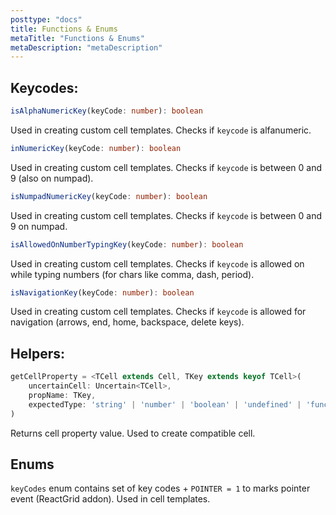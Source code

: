 ```yaml
---
posttype: "docs"
title: Functions & Enums
metaTitle: "Functions & Enums"
metaDescription: "metaDescription"
---
```


## Keycodes:

```ts
isAlphaNumericKey(keyCode: number): boolean
```
Used in creating custom cell templates. Checks if `keycode` is alfanumeric.

```ts
inNumericKey(keyCode: number): boolean
```
Used in creating custom cell templates. Checks if `keycode` is between 0 and 9 (also on numpad).

```ts
isNumpadNumericKey(keyCode: number): boolean
```
Used in creating custom cell templates. Checks if `keycode` is between 0 and 9 on numpad.

```ts
isAllowedOnNumberTypingKey(keyCode: number): boolean
```
Used in creating custom cell templates. Checks if `keycode` is allowed on while typing 
numbers (for chars like comma, dash, period).

```ts
isNavigationKey(keyCode: number): boolean
```
Used in creating custom cell templates. Checks if `keycode` is allowed for navigation 
(arrows, end, home, backspace, delete keys).

## Helpers:

```ts
getCellProperty = <TCell extends Cell, TKey extends keyof TCell>(
    uncertainCell: Uncertain<TCell>,
    propName: TKey,
    expectedType: 'string' | 'number' | 'boolean' | 'undefined' | 'function' | 'object' | string
)
```
Returns cell property value. Used to create compatible cell.

## Enums

`keyCodes` enum contains set of key codes + `POINTER = 1` to marks pointer event (ReactGrid addon). 
Used in cell templates.